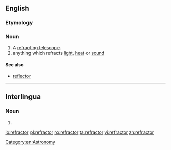 ==English==
{{wikipedia}}

===Etymology===
{{suffix|refract|or}}

===Noun===
{{en-noun}}

# A [[refracting telescope]].
# anything which refracts [[light]], [[heat]] or [[sound]]

====See also====
* [[reflector]]

[[Category:en:Astronomy]]

----

==Interlingua==

===Noun===
{{ia-noun|es}}

# {{l|en|refractor}}

[[io:refractor]]
[[pl:refractor]]
[[ro:refractor]]
[[ta:refractor]]
[[vi:refractor]]
[[zh:refractor]]